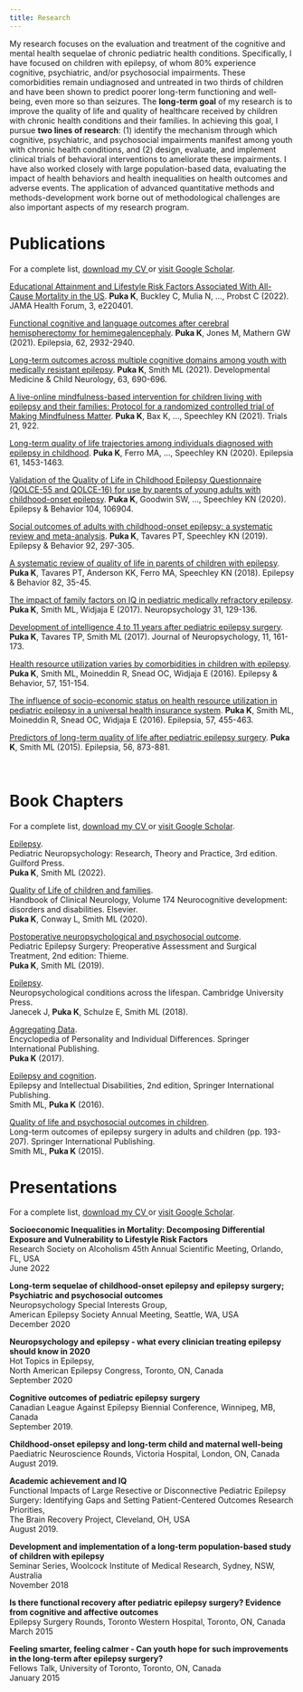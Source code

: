 ```yaml
---
title: Research
---
```


My research focuses on the evaluation and treatment of the cognitive and mental health sequelae of chronic pediatric health conditions. Specifically, I have focused on children with epilepsy, of whom 80% experience cognitive, psychiatric, and/or psychosocial impairments. These comorbidities remain undiagnosed and untreated in two thirds of children and have been shown to predict poorer long-term functioning and well-being, even more so than seizures. The **long-term goal** of my research is to improve the quality of life and quality of healthcare received by children with chronic health conditions and their families. In achieving this goal, I pursue **two lines of research**: (1) identify the mechanism through which cognitive, psychiatric, and psychosocial impairments manifest among youth with chronic health conditions, and (2) design, evaluate, and implement clinical trials of behavioral interventions to ameliorate these impairments. I have also worked closely with large population-based data, evaluating the impact of health behaviors and health inequalities on health outcomes and adverse events. The application of advanced quantitative methods and methods-development work borne out of methodological challenges are also important aspects of my research program.




# Publications

For a complete list, <a href="/files/Klajdi_Puka_CV.pdf" target="_blank"> download my CV </a> or <a href="https://scholar.google.ca/citations?user=ulN-H0UAAAAJ&hl=en" target="_blank"> visit Google Scholar</a>.

[Educational Attainment and Lifestyle Risk Factors Associated With All-Cause Mortality in the US](https://doi.org/10.1001/jamahealthforum.2022.0401). **Puka K**, Buckley C, Mulia N, ..., Probst C (2022). JAMA Health Forum, 3, e220401.

[Functional cognitive and language outcomes after cerebral hemispherectomy for hemimegalencephaly](https://doi.org/10.1111/epi.17088). **Puka K**, Jones M, Mathern GW (2021). Epilepsia, 62, 2932-2940. 

[Long-term outcomes across multiple cognitive domains among youth with medically resistant epilepsy](https://doi.org/10.1111/dmcn.14815). **Puka K**, Smith ML (2021). Developmental Medicine & Child Neurology, 63, 690-696.

[A live-online mindfulness-based intervention for children living with epilepsy and their families: Protocol for a randomized controlled trial of Making Mindfulness Matter](https://doi.org/10.1186/s13063-020-04792-3). **Puka K**, Bax K, ..., Speechley KN (2021). Trials 21, 922. 

[Long-term quality of life trajectories among individuals diagnosed with epilepsy in childhood](https://doi.org/10.1111/epi.16579). **Puka K**, Ferro MA, ..., Speechley KN (2020). Epilepsia 61, 1453-1463. 

[Validation of the Quality of Life in Childhood Epilepsy Questionnaire (QOLCE-55 and QOLCE-16) for use by parents of young adults with childhood-onset epilepsy](https://doi.org/10.1016/j.yebeh.2020.106904). **Puka K**, Goodwin SW, ..., Speechley KN (2020). Epilepsy & Behavior 104, 106904.

[Social outcomes of adults with childhood-onset epilepsy: a systematic review and meta-analysis](http://doi.org/10.1016/j.yebeh.2019.01.012). **Puka K**, Tavares PT, Speechley KN (2019). Epilepsy & Behavior 92, 297-305.

[A systematic review of quality of life in parents of children with epilepsy](https://doi.org/10.1016/j.yebeh.2018.03.008). **Puka K**, Tavares PT, Anderson KK, Ferro MA, Speechley KN (2018). Epilepsy & Behavior 82, 35-45.

[The impact of family factors on IQ in pediatric medically refractory epilepsy](https://doi.org/10.1037/neu0000308). **Puka K**, Smith ML, Widjaja E (2017). Neuropsychology 31, 129-136.

[Development of intelligence 4 to 11 years after pediatric epilepsy surgery](https://doi.org/10.1111/jnp.12081). **Puka K**, Tavares TP, Smith ML (2017). Journal of Neuropsychology, 11, 161-173.

[Health resource utilization varies by comorbidities in children with epilepsy](https://doi.org/10.1016/j.yebeh.2016.02.011). **Puka K**, Smith ML, Moineddin R, Snead OC, Widjaja E (2016). Epilepsy & Behavior, 57, 151-154. 

[The influence of socio-economic status on health resource utilization in pediatric epilepsy in a universal health insurance system](https://doi.org/10.1111/epi.13290). **Puka K**, Smith ML, Moineddin R, Snead OC, Widjaja E (2016). Epilepsia, 57, 455-463. 

[Predictors of long-term quality of life after pediatric epilepsy surgery](https://doi.org/10.1111/epi.13004). **Puka K**, Smith ML (2015). Epilepsia, 56, 873-881. 

<br>


# Book Chapters

For a complete list, <a href="/files/Klajdi_Puka_CV.pdf" target="_blank"> download my CV </a> or <a href="https://scholar.google.ca/citations?user=ulN-H0UAAAAJ&hl=en" target="_blank"> visit Google Scholar</a>.

[Epilepsy](https://www.guilford.com/books/Pediatric-Neuropsychology/Beauchamp-Peterson-Ris-Taylor/9781462549443/contents).<br> 
Pediatric Neuropsychology: Research, Theory and Practice, 3rd edition. Guilford Press.<br>
**Puka K**, Smith ML (2022). 

[Quality of Life of children and families](https://doi.org/10.1016/B978-0-444-64148-9.00028-4).<br>
Handbook of Clinical Neurology, Volume 174 Neurocognitive development: disorders and disabilities. Elsevier.<br>
**Puka K**, Conway L, Smith ML (2020).

[Postoperative neuropsychological and psychosocial outcome](https://doi.org/10.1055/b-0039-171706).<br>
Pediatric Epilepsy Surgery: Preoperative Assessment and Surgical Treatment, 2nd edition: Thieme.<br>
**Puka K**, Smith ML (2019).

[Epilepsy](https://doi.org/10.1017/9781316996751.011).<br>
Neuropsychological conditions across the lifespan. Cambridge University Press.<br>
Janecek J, **Puka K**, Schulze E, Smith ML (2018).


[Aggregating Data](https://doi.org/10.1007/978-3-319-28099-8_1278-1).<br>
Encyclopedia of Personality and Individual Differences. Springer International Publishing. <br>
**Puka K** (2017).


[Epilepsy and cognition](https://doi.org/10.1007/978-3-319-39144-1_13). <br>
Epilepsy and Intellectual Disabilities, 2nd edition, Springer International Publishing. <br>
Smith ML, **Puka K** (2016). 


[Quality of life and psychosocial outcomes in children](https://doi.org/10.1007/978-3-319-17783-0_13). <br>
Long-term outcomes of epilepsy surgery in adults and children (pp. 193-207). Springer International Publishing.<br>
Smith ML, **Puka K** (2015).


# Presentations 

For a complete list, <a href="/files/Klajdi_Puka_CV.pdf" target="_blank"> download my CV </a> or <a href="https://scholar.google.ca/citations?user=ulN-H0UAAAAJ&hl=en" target="_blank"> visit Google Scholar</a>. 

**Socioeconomic Inequalities in Mortality: Decomposing Differential Exposure and Vulnerability to Lifestyle Risk Factors** \
Research Society on Alcoholism 45th Annual Scientific Meeting, Orlando, FL, USA\
June 2022

**Long-term sequelae of childhood-onset epilepsy and epilepsy surgery; Psychiatric and psychosocial outcomes** \
Neuropsychology Special Interests Group, \
American Epilepsy Society Annual Meeting, Seattle, WA, USA\
December 2020


**Neuropsychology and epilepsy - what every clinician treating epilepsy should know in 2020** \
Hot Topics in Epilepsy, \
North American Epilepsy Congress, Toronto, ON, Canada\
September 2020
      

**Cognitive outcomes of pediatric epilepsy surgery** \
Canadian League Against Epilepsy Biennial Conference, Winnipeg, MB, Canada\
September 2019. 


**Childhood-onset epilepsy and long-term child and maternal well-being**\
Paediatric Neuroscience Rounds, Victoria Hospital, London, ON, Canada\
August 2019. 



**Academic achievement and IQ**\
Functional Impacts of Large Resective or Disconnective Pediatric Epilepsy Surgery: Identifying Gaps and Setting Patient-Centered Outcomes Research Priorities, \
The Brain Recovery Project, Cleveland, OH, USA\
August 2019. 
    

**Development and implementation of a long-term population-based study of children with epilepsy**\
Seminar Series, Woolcock Institute of Medical Research, Sydney, NSW, Australia\
November 2018

**Is there functional recovery after pediatric epilepsy surgery? Evidence from cognitive and affective outcomes**\
Epilepsy Surgery Rounds, Toronto Western Hospital, Toronto, ON, Canada\
March 2015


**Feeling smarter, feeling calmer - Can youth hope for such improvements in the long-term after epilepsy surgery?**\
Fellows Talk, University of Toronto, Toronto, ON, Canada\
January 2015


